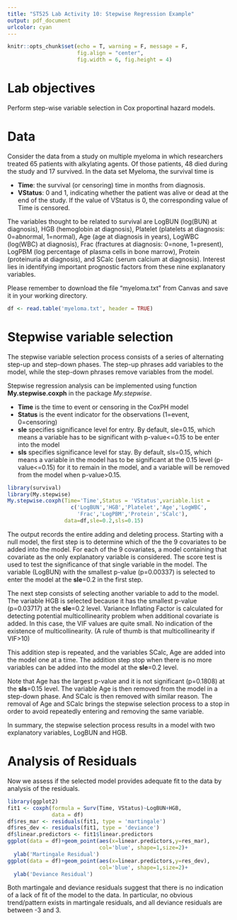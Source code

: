```yaml
---
title: "ST525 Lab Activity 10: Stepwise Regression Example"
output: pdf_document
urlcolor: cyan
---
```

```r
knitr::opts_chunk$set(echo = T, warning = F, message = F, 
                      fig.align = "center", 
                      fig.width = 6, fig.height = 4)
```

# Lab objectives

Perform step-wise variable selection in Cox proportinal hazard models.

# Data
Consider the data from a study on multiple myeloma in which researchers treated 65 patients with alkylating agents. Of those patients, 48 died during the study and 17 survived. In the data set Myeloma, the survival time is

* __Time__: the survival (or censoring) time in months from diagnosis. 
* __VStatus__: 0 and 1, indicating whether the patient was alive or dead at the end of the study. If the value of VStatus is 0, the corresponding value of Time is censored. 

The variables thought to be related to survival are LogBUN (log(BUN) at diagnosis), HGB (hemoglobin at diagnosis), Platelet (platelets at diagnosis: 0=abnormal, 1=normal), Age (age at diagnosis in years), LogWBC (log(WBC) at diagnosis), Frac (fractures at diagnosis: 0=none, 1=present), LogPBM (log percentage of plasma cells in bone marrow), Protein (proteinuria at diagnosis), and SCalc (serum calcium at diagnosis). Interest lies in identifying important prognostic factors from these nine explanatory variables.  


Please remember to download the file "myeloma.txt" from Canvas and save it in your working directory.

```r
df <- read.table('myeloma.txt', header = TRUE)

```

# Stepwise variable selection 

The stepwise variable selection process consists of a series of alternating step-up and step-down phases. The step-up phrases add variables to the model, while the step-down phrases remove variables from the model.

Stepwise regression analysis can be implemented using function __My.stepwise.coxph__ in the package *My.stepwise*.

* __Time__ is  the time to event or censoring in the CoxPH model
* __Status__ is the event indicator for the observations (1=event, 0=censoring)
* __sle__ specifies significance level for entry. By default,  sle=0.15,  which means a variable has to be significant with p-value<=0.15 to be enter into the model
* __sls__ specifies significance level for stay.  By default,  sls=0.15, which means  a variable in the model has to be significant at the 0.15 level (p-value<=0.15) for it to remain in the model, and a variable  will be removed from the model when  p-value>0.15. 

```r
library(survival)
library(My.stepwise)
My.stepwise.coxph(Time='Time',Status = 'VStatus',variable.list =
                    c('LogBUN','HGB','Platelet','Age','LogWBC',
                      'Frac','LogPBM','Protein','SCalc'),
                  data=df,sle=0.2,sls=0.15)
```

The output records the entire adding and deleting process. Starting with a null  model, the first step is to determine which of the the 9 covariates to be added into the model. For each of the 9 covariates, a model containing that covariate  as the only explanatory variable is considered.  The score test is used to test the significance of that single variable in the model. The variable (LogBUN) with the smallest p-value (p=0.00337) is selected to enter the model at the __sle__=0.2 in the first step. 

The next step consists of selecting another variable to add to the model. The variable HGB is selected because it has the smallest p-value (p=0.03717) at the __sle__=0.2 level. Variance Inflating Factor is calculated for detecting potential  multicollinearity problem when additional covariate is added. In this case, the VIF values are quite small. No indication of the existence of multicollinearity. (A rule of thumb is that multicollinearity if VIF>10)

This addition step is repeated, and the variables SCalc, Age are added into the  model one at a time. The addition step stop when there is  no more variables can be added into the model at the __sle__=0.2 level.

Note that Age has the largest p-value and it is not significant (p=0.1808) at the __sls__=0.15 level. The variable Age is then removed from the model in a step-down phase. And SCalc is then removed with similar reason. The removal of Age and SCalc brings the stepwise selection process to a stop in order to avoid repeatedly entering and removing the same variable. 

In summary, the stepwise selection process results in a model with two explanatory variables, LogBUN and HGB.

# Analysis of Residuals
Now we assess if the selected model provides adequate fit to the data by analysis of the residuals.

```r
library(ggplot2)
fit1 <- coxph(formula = Surv(Time, VStatus)~LogBUN+HGB,
              data = df)
df$res_mar <- residuals(fit1, type = 'martingale')
df$res_dev <- residuals(fit1, type = 'deviance')
df$linear.predictors <- fit1$linear.predictors
ggplot(data = df)+geom_point(aes(x=linear.predictors,y=res_mar),
                             col='blue', shape=1,size=2)+
  ylab('Martingale Residual')
ggplot(data = df)+geom_point(aes(x=linear.predictors,y=res_dev),
                             col='blue', shape=1,size=2)+
  ylab('Deviance Residual')

```
Both martingale and deviance residuals suggest that there is no indication of a lack of fit of the model to the data. In particular, no obvious trend/pattern exists in martingale residuals, and all deviance residuals are between -3 and 3.


